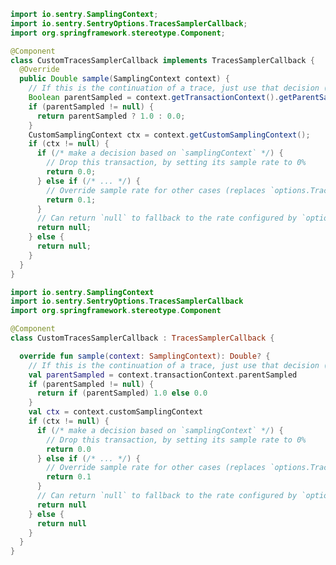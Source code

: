 ```java
import io.sentry.SamplingContext;
import io.sentry.SentryOptions.TracesSamplerCallback;
import org.springframework.stereotype.Component;

@Component
class CustomTracesSamplerCallback implements TracesSamplerCallback {
  @Override
  public Double sample(SamplingContext context) {
    // If this is the continuation of a trace, just use that decision (rate controlled by the caller).
    Boolean parentSampled = context.getTransactionContext().getParentSampled();
    if (parentSampled != null) {
      return parentSampled ? 1.0 : 0.0;
    }
    CustomSamplingContext ctx = context.getCustomSamplingContext();
    if (ctx != null) {
      if (/* make a decision based on `samplingContext` */) {
        // Drop this transaction, by setting its sample rate to 0%
        return 0.0;
      } else if (/* ... */) {
        // Override sample rate for other cases (replaces `options.TracesSampleRate`)
        return 0.1;
      }
      // Can return `null` to fallback to the rate configured by `options.tracesSampleRate`
      return null;
    } else {
      return null;
    }
  }
}
```

```kotlin
import io.sentry.SamplingContext
import io.sentry.SentryOptions.TracesSamplerCallback
import org.springframework.stereotype.Component

@Component
class CustomTracesSamplerCallback : TracesSamplerCallback {

  override fun sample(context: SamplingContext): Double? {
    // If this is the continuation of a trace, just use that decision (rate controlled by the caller).
    val parentSampled = context.transactionContext.parentSampled
    if (parentSampled != null) {
      return if (parentSampled) 1.0 else 0.0
    }
    val ctx = context.customSamplingContext
    if (ctx != null) {
      if (/* make a decision based on `samplingContext` */) {
        // Drop this transaction, by setting its sample rate to 0%
        return 0.0
      } else if (/* ... */) {
        // Override sample rate for other cases (replaces `options.TracesSampleRate`)
        return 0.1
      }
      // Can return `null` to fallback to the rate configured by `options.tracesSampleRate`
      return null
    } else {
      return null
    }
  }
}
```
